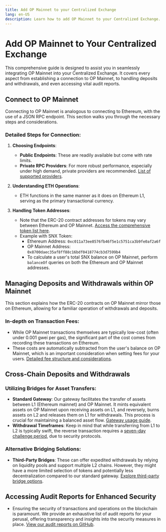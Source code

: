 ```yaml
---
title: Add OP Mainnet to your Centralized Exchange
lang: en-US
description: Learn how to add OP Mainnet to your Centralized Exchange.
---
```

# Add OP Mainnet to Your Centralized Exchange

This comprehensive guide is designed to assist you in seamlessly integrating OP Mainnet into your Centralized Exchange. It covers every aspect from establishing a connection to OP Mainnet, to handling deposits and withdrawals, and even accessing vital audit reports.

## Connect to OP Mainnet

Connecting to OP Mainnet is analogous to connecting to Ethereum, with the use of a JSON RPC endpoint. This section walks you through the necessary steps and considerations.

### Detailed Steps for Connection:

1. **Choosing Endpoints**: 
   - **Public Endpoints**: These are readily available but come with rate limits.
   - **Private RPC Providers**: For more robust performance, especially under high demand, private providers are recommended. [List of supported providers](/chain/op-networks).

2. **Understanding ETH Operations**: 
   - ETH functions in the same manner as it does on Ethereum L1, serving as the primary transactional currency.

3. **Handling Token Addresses**:
   - Note that the ERC-20 contract addresses for tokens may vary between Ethereum and OP Mainnet. [Access the comprehensive token list here](https://static.optimism.io/optimism.tokenlist.json).
   - Example with SNX Token:
     - Ethereum Address: `0xc011a73ee8576fb46f5e1c5751ca3b9fe0af2a6f`
     - OP Mainnet Address: `0x8700daec35af8ff88c16bdf0418774cb3d7599b4`
     - To calculate a user's total SNX balance on OP Mainnet, perform `balanceOf` queries on both the Ethereum and OP Mainnet addresses.

## Managing Deposits and Withdrawals within OP Mainnet

This section explains how the ERC-20 contracts on OP Mainnet mirror those on Ethereum, allowing for a familiar operation of withdrawals and deposits.

### In-depth on Transaction Fees:
- While OP Mainnet transactions themselves are typically low-cost (often under 0.001 gwei per gas), the significant part of the cost comes from recording these transactions on Ethereum.
- These costs are automatically subtracted from the user's balance on OP Mainnet, which is an important consideration when setting fees for your users. [Detailed fee structure and considerations](/stack/transaction-fees/overview).

## Cross-Chain Deposits and Withdrawals

### Utilizing Bridges for Asset Transfers:
- **Standard Gateway**: Our gateway facilitates the transfer of assets between L1 (Ethereum mainnet) and OP Mainnet. It mints equivalent assets on OP Mainnet upon receiving assets on L1, and reversely, burns assets on L2 and releases them on L1 for withdrawals. This process is crucial for maintaining a balanced asset flow. [Gateway usage guide](https://app.optimism.io/bridge).
- **Withdrawal Timeframes**: Keep in mind that while transferring from L1 to L2 is typically swift, the reverse transaction requires a [seven-day challenge period](https://help.optimism.io/hc/en-us/articles/4411895558171), due to security protocols.

### Alternative Bridging Solutions:
- **Third-Party Bridges**: These can offer expedited withdrawals by relying on liquidity pools and support multiple L2 chains. However, they might have a more limited selection of tokens and potentially less decentralization compared to our standard gateway. [Explore third-party bridge options](https://www.optimism.io/apps/bridges).

## Accessing Audit Reports for Enhanced Security

- Ensuring the security of transactions and operations on the blockchain is paramount. We provide an exhaustive list of audit reports for your perusal, offering transparency and insights into the security measures in place. [View our audit reports on GitHub](https://github.com/ethereum-optimism/optimism/tree/develop/docs/security-reviews).
